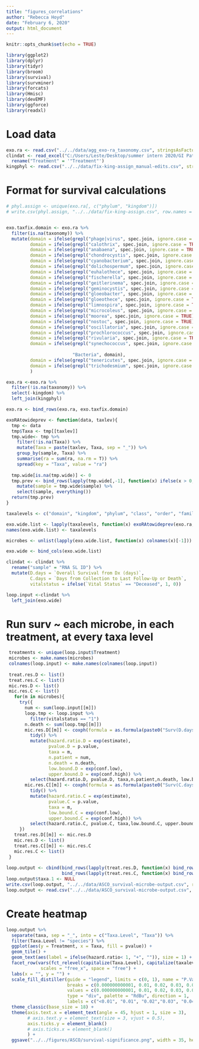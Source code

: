 ---
title: "figures_correlations"
author: "Rebecca Hoyd"
date: "February 6, 2020"
output: html_document
---

```{r setup, include=FALSE}
knitr::opts_chunk$set(echo = TRUE)

library(ggplot2)
library(dplyr)
library(tidyr)
library(broom)
library(survival)
library(survminer)
library(forcats)
library(Hmisc)
library(devEMF)
library(ggforce)
library(readxl)
```

# Load data
```{r}
exo.ra <- read.csv("../../data/agg_exo-ra_taxonomy.csv", stringsAsFactors = F)
clindat <- read_excel("C:/Users/Leste/Desktop/summer intern 2020/GI Patient list -detailed - PM edit.xlsx") %>%
  rename("Treatment" = '"Treatment"')
kingphyl <- read.csv("../../data/fix-king-assign_manual-edits.csv", stringsAsFactors = F)
```


# Format for survival calculations

```{r fix odd taxa assignments}
# phyl.assign <- unique(exo.ra[, c("phylum", "kingdom")])
# write.csv(phyl.assign, "../../data/fix-king-assign.csv", row.names = F)


exo.taxfix.domain <- exo.ra %>%
  filter(is.na(taxonomy)) %>%
  mutate(domain = ifelse(grepl("phage|virus", spec.join, ignore.case = TRUE), "Viruses", domain),
         domain = ifelse(grepl("calothrix", spec.join, ignore.case = TRUE), "Bacteria", domain),
         domain = ifelse(grepl("anabaena", spec.join, ignore.case = TRUE), "Bacteria", domain),
         domain = ifelse(grepl("chondrocystis", spec.join, ignore.case = TRUE), "Bacteria", domain),
         domain = ifelse(grepl("cyanobacterium", spec.join, ignore.case = TRUE), "Bacteria", domain),
         domain = ifelse(grepl("dolichospermum", spec.join, ignore.case = TRUE), "Bacteria", domain),
         domain = ifelse(grepl("euhalothece", spec.join, ignore.case = TRUE), "Bacteria", domain),
         domain = ifelse(grepl("fischerella", spec.join, ignore.case = TRUE), "Bacteria", domain),
         domain = ifelse(grepl("geitlerinema", spec.join, ignore.case = TRUE), "Bacteria", domain),
         domain = ifelse(grepl("geminocystis", spec.join, ignore.case = TRUE), "Bacteria", domain),
         domain = ifelse(grepl("gloeobacter", spec.join, ignore.case = TRUE), "Bacteria", domain),
         domain = ifelse(grepl("gloeothece", spec.join, ignore.case = TRUE), "Bacteria", domain),
         domain = ifelse(grepl("limnospira", spec.join, ignore.case = TRUE), "Bacteria", domain),
         domain = ifelse(grepl("microcoleus", spec.join, ignore.case = TRUE), "Bacteria", domain),
         domain = ifelse(grepl("moorea", spec.join, ignore.case = TRUE), "Bacteria", domain),
         domain = ifelse(grepl("nostoc", spec.join, ignore.case = TRUE), "Bacteria", domain),
         domain = ifelse(grepl("oscillatoria", spec.join, ignore.case = TRUE), "Bacteria", domain),
         domain = ifelse(grepl("prochlorococcus", spec.join, ignore.case = TRUE), "Bacteria", domain),
         domain = ifelse(grepl("rivularia", spec.join, ignore.case = TRUE), "Bacteria", domain),
         domain = ifelse(grepl("synechococcus", spec.join, ignore.case = TRUE) & !grepl("phage|virus", spec.join,
                                                                                        ignore.case = TRUE),
                         "Bacteria", domain),
         domain = ifelse(grepl("tenericutes", spec.join, ignore.case = TRUE), "Bacteria", domain),
         domain = ifelse(grepl("trichodesmium", spec.join, ignore.case = TRUE), "Bacteria", domain)
         )

exo.ra <-exo.ra %>%
  filter(!is.na(taxonomy)) %>%
  select(-kingdom) %>%
  left_join(kingphyl)

exo.ra <- bind_rows(exo.ra, exo.taxfix.domain)
```

```{r}
exoRAtowideprev <- function(data, taxlev){
  tmp <- data
  tmp$Taxa <- tmp[[taxlev]]
  tmp.wide<- tmp %>%
    filter(!is.na(Taxa)) %>%
    mutate(Taxa = paste(taxlev, Taxa, sep = "_")) %>%
    group_by(sample, Taxa) %>%
    summarise(ra = sum(ra, na.rm = T)) %>%
    spread(key = "Taxa", value = "ra")
  
  tmp.wide[is.na(tmp.wide)] <- 0
  tmp.prev <- bind_rows(lapply(tmp.wide[,-1], function(x) ifelse(x > 0, 1, 0))) %>%
    mutate(sample = tmp.wide$sample) %>%
    select(sample, everything())
  return(tmp.prev)
}
```

```{r}
taxalevels <- c("domain", "kingdom", "phylum", "class", "order", "family", "genus", "species")

exo.wide.list <- lapply(taxalevels, function(x) exoRAtowideprev(exo.ra, x))
names(exo.wide.list) <- taxalevels

microbes <- unlist(lapply(exo.wide.list, function(x) colnames(x)[-1]))

exo.wide <- bind_cols(exo.wide.list)

clindat <- clindat %>%
  rename("sample" = "RNA SL ID") %>%
  mutate(D.days = `Overall Survival from Dx (days)`,
         C.days = `Days from Collection to Last Follow-Up or Death`,
         vitalstatus = ifelse(`Vital Status` == "Deceased", 1, 0))

loop.input <-clindat %>%
  left_join(exo.wide)

```

# Run surv ~ each microbe, in each treatment, at every taxa level

```{r, error=F, message=F, warning=F}
 treatments <- unique(loop.input$Treatment)
 microbes <- make.names(microbes)
 colnames(loop.input) <- make.names(colnames(loop.input))
 
 treat.res.D <- list()
 treat.res.C <- list()
 mic.res.D <- list()
 mic.res.C <- list()
   for(m in microbes){
     try({
       num <- sum(loop.input[[m]])
       loop.tmp <- loop.input %>%
         filter(vitalstatus == "1")
       n.death <- sum(loop.tmp[[m]])
       mic.res.D[[m]] <- coxph(formula = as.formula(paste0("Surv(D.days, vitalstatus) ~ ", m)), data = loop.input) %>%
         tidy() %>%
         mutate(hazard.ratio.D = exp(estimate),
                pvalue.D = p.value,
                taxa = m,
                n.patient = num,
                n.death = n.death,
                low.bound.D = exp(conf.low),
                upper.bound.D = exp(conf.high)) %>%
         select(hazard.ratio.D, pvalue.D, taxa,n.patient,n.death, low.bound.D, upper.bound.D)
       mic.res.C[[m]] <- coxph(formula = as.formula(paste0("Surv(C.days, vitalstatus) ~ ", m)), data = loop.input) %>%
         tidy() %>%
         mutate(hazard.ratio.C = exp(estimate),
                pvalue.C = p.value,
                taxa = m,
                low.bound.C = exp(conf.low),
                upper.bound.C = exp(conf.high)) %>%
         select(hazard.ratio.C, pvalue.C, taxa,low.bound.C, upper.bound.C)
     })
   treat.res.D[[m]] <- mic.res.D
   mic.res.D <- list()
   treat.res.C[[m]] <- mic.res.C
   mic.res.C <- list()
 }
 
loop.output <- cbind(bind_rows(lapply(treat.res.D, function(x) bind_rows(x))),
                     bind_rows(lapply(treat.res.C, function(x) bind_rows(x))))
loop.output$taxa.1 <- NULL
write.csv(loop.output, "../../data/ASCO_survival-microbe-output.csv", row.names = F)
loop.output <- read.csv("../../data/ASCO_survival-microbe-output.csv", stringsAsFactors = F)
```

# Create heatmap

```{r}
loop.output %>%
  separate(taxa, sep = "_", into = c("Taxa.Level", "Taxa")) %>%
  filter(Taxa.Level != "species") %>%
  ggplot(aes(y = Treatment, x = Taxa, fill = pvalue)) +
  geom_tile() +
  geom_text(aes(label = ifelse(hazard.ratio< 1, "+", "")), size = 1) +
  facet_row(vars(fct_relevel(capitalize(Taxa.Level), capitalize(taxalevels))),
             scales = "free_x", space = "free") +
  labs(x = "", y = "") +
  scale_fill_distiller(guide = "legend", limits = c(0, 1), name = "P.Value",
                       breaks = c(0.000000000001, 0.01, 0.02, 0.03, 0.04, 0.05, 0.1, 0.2, 0.5, 1),
                       values = c(0.000000000001, 0.01, 0.02, 0.03, 0.04, 0.05, 0.1, 0.2, 0.5, 1), 
                       type = "div", palette = "RdBu", direction = 1,
                       labels = c("<0.01", "0.01", "0.02","0.03", "0.04","0.05","0.1", "0.2", "0.5", "1")) +
  theme_classic(base_size = 18) +
  theme(axis.text.x = element_text(angle = 45, hjust = 1, size = 3),
        # axis.text.y = element_text(size = 3, vjust = 0.5),
        axis.ticks.y = element_blank()
        # axis.ticks.x = element_blank()
        ) +
  ggsave("../../figures/ASCO/survival-significance.png", width = 35, height = 4)
```

